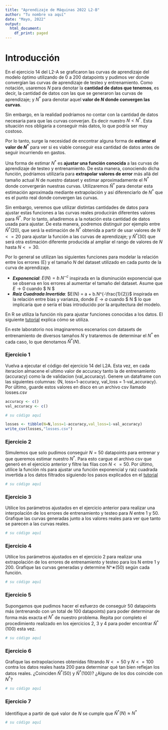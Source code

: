 ```yaml
---
title: "Aprendizaje de Máquinas 2022 L2-B"
author: "Tu nombre va aquí"
date: "Mayo, 2022"
output:
  html_document:
    df_print: paged
---
```


# Introducción
En el ejercicio 14 del L2-A se graficaron las curvas de aprendizaje del modelo óptimo utilizando de 0 a 200 datapoints y pudimos ver donde convergían las curvas de aprendizaje de testeo y entrenamiento. Como notación, usaremos $N$ para denotar la **cantidad de datos que tenemos**, es decir, la cantidad de datos con las que se generaron las curvas de aprendizaje; y $N^{*}$ para denotar aquel **valor de $N$ donde convergen las curvas**. 

Sin embargo, en la realidad podríamos no contar con la cantidad de datos necesaria para que las curvas converjan. Es decir nuestro $N<N^{*}$. Esta situación nos obligaría a conseguir más datos, lo que podría ser muy costoso.

Por lo tanto, surge la necesidad de encontrar alguna forma de **estimar el valor de $N^{*}$**  para ver si es viable conseguir esa cantidad de datos antes de seguir incurriendo en gastos.

Una forma de estimar $N^{*}$ es **ajustar una función conocida** a las curvas de aprendizaje de testeo y entrenamiento. De esta manera, conociendo dicha función, podríamos utilizarla para  **extrapolar valores de error** más allá del tamaño actual $N$ de nuestro dataset y estimar aproximadamente el $N^{*}$  donde convergerán nuestras curvas. Utilizaremos $\hat N^{*}$ para denotar esta estimación aproximada mediante extrapolación y así diferenciarlo de $N^{*}$ que es el punto real donde convergen las curvas. 

Sin embargo, veremos que utilizar distintas cantidades de datos para ajustar estas funciones a las curvas reales producirán diferentes valores para $\hat N^{*}$. Por lo tanto, añadiremos a la notación esta cantidad de datos usada para ajustar. De esta manera, podremos distinguir por ejemplo entre $\hat N^{*}(20)$, que será la estimación de $N^{*}$ obtenida a partir de usar valores de $N<=20$ para ajustar la función a las curvas de aprendizaje; y $\hat N^{*}(30)$ que será otra estimación diferente producida al ampliar el rango de valores de $N$ hasta $N<=30$.

Por lo general se utilizan las siguientes funciones para modelar la relación entre los errores (E) y el tamaño $N$ del dataset utilizado en cada punto de la curva de aprendizaje.



*   ***Exponencial***: $E(N) = b.N^{-c}$ inspirada en la disminución exponencial que se observa en los errores al aumentar el tamaño del dataset. Asume que $E \rightarrow 0$ cuando $ N \rightarrow \infty$
*   ***Raíz Cuadrada Invertida***: $E(N) = a + b.N^{-\frac{1}{2}}$ inspirada en la relación entre bias y varianza, donde $E \rightarrow a$ cuando $ N \rightarrow \infty$ lo que implicaría que $a$ sería el bias introducido por la arquitectura del modelo.



En R se utiliza la función nls para ajustar funciones conocidas a los datos. El siguiente [tutorial](https://rpubs.com/pabloMarinozi/616171) explica cómo se utiliza.

En este laboratorio nos imaginaremos escenarios con datasets de entrenamiento de diversos tamaños $N$ y trataremos de determinar el $N^{*}$ en cada caso, lo que denotamos $\hat N^{*}(N)$.

### Ejercicio 1

Vuelva a ejecutar el código del ejercicio 14 del L2A. Esta vez, en cada iteracion almacene el ultimo valor de accuracy tanto la de entrenamiento (accuracy) como la de validacion (val_accuracy). Genere un dataframe con las siguientes columnas: {N, loss=1-accuracy, val_loss = 1-val_accuracy}. Por último, guarde estos valores en disco en un archivo csv llamado losses.csv


```r

accuracy <- c()
val_accuracy <- c()

# su código aquí

losses <- tibble(N=N,loss=1-accuracy,val_loss=1-val_accuracy)
write_csv(losses,"losses.csv")
```

### Ejercicio 2

Simulemos que solo pudimos conseguir $N=50$ datapoints para entrenar y que queremos estimar nuestro $N^{*}$. Para esto cargue el archivo csv que generó en el ejercicio anterior y filtre las filas con $N <= 50$. Por último, utilice la función nls para ajustar una función exponencial y raiz cuadrada invertida a los datos filtrados siguiendo los pasos explicados en el [tutorial](https://rpubs.com/pabloMarinozi/616171)

```r
# su código aquí
```

### Ejercicio 3

Utilice los parámetros ajustados en el ejercicio anterior para realizar una interpolación de los errores de entrenamiento y testeo para $N$ entre 1 y 50. Grafique las curvas generadas junto a los valores reales para ver que tanto se parecen a las curvas reales.

```r
# su código aquí
```

### Ejercicio 4

Utilice los parámetros ajustados en el ejercicio 2 para realizar una extrapolación de los errores de entrenamiento y testeo para los  N  entre 1 y 200. Grafique las curvas generadas y determine  N^∗(50)  según cada función.

```r
# su código aquí
```

### Ejercicio 5

Supongamos que pudimos hacer el esfuerzo de conseguir 50 datapoints más (entrenando con un total de 100 datapoints) para poder determinar de forma más exacta el $N^{*}$ de nuestro problema. Repita por completo el procedimiento realizado en los ejercicios 2, 3 y 4 para poder encontrar $\hat N^{*}(100)$ esta vez. 

```r
# su código aquí
```

### Ejercicio 6 

Grafique las extrapolaciones obtenidas filtrando $N<=50$ y $N<=100$ contra los datos reales hasta 200 para determinar qué tan bien reflejan los datos reales. ¿Coinciden $\hat N^{*}(50)$ y $\hat N^{*}(100)$? ¿Alguno de los dos coincide con $N^{*}$?

```r
# su código aquí
```

### Ejercicio 7

Identifique a partir de qué valor de $N$ se cumple que $\hat N^{*}(N)\approx N^{*}$

```r
# su código aquí
```

